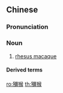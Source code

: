 {{also|猕猴}}
==Chinese==
{{zh-forms|s=猕猴}}

===Pronunciation===
{{zh-pron
|m=míhóu,er=y
|c=mei4 hau4,nei4 hau4
|mn=mî-kâu
|cat=n
}}

===Noun===
{{zh-noun}}

# [[rhesus macaque]] {{gloss|common species of monkey throughout southern Asia}} {{zh-mw|隻}}

====Derived terms====
{{zh-der|獼猴桃}}

{{zh-cat|Primates}}

[[ro:獼猴]]
[[th:獼猴]]
